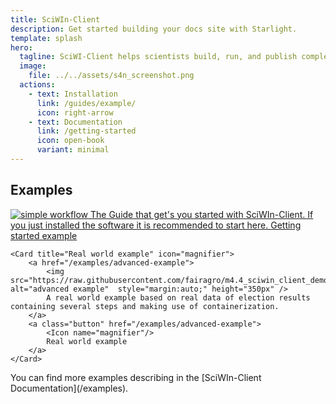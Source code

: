 ```yaml
---
title: SciWIn-Client
description: Get started building your docs site with Starlight.
template: splash
hero:
  tagline: SciWI-Client helps scientists build, run, and publish complex computational workflows — making research more reproducible, scalable, and collaborative. 
  image:
    file: ../../assets/s4n_screenshot.png
  actions:
    - text: Installation
      link: /guides/example/
      icon: right-arrow
    - text: Documentation
      link: /getting-started
      icon: open-book
      variant: minimal
---
```



## Examples

<CardGrid>
	<Card title="Getting started example" icon="rocket">
		<a href="/getting-started/example">
			<Image src={workflow_simple} alt="simple workflow" height={350} style="margin:auto;"/>
			The Guide that get's you started with SciWIn-Client. If you just installed the software it is recommended to start here.
		</a>
		<a class="button" href="/getting-started/example">
			<Icon name="rocket"/>
			Getting started example
		</a>
	</Card>

	<Card title="Real world example" icon="magnifier">
		<a href="/examples/advanced-example">
			<img src="https://raw.githubusercontent.com/fairagro/m4.4_sciwin_client_demo/refs/heads/complete_run/workflow_final.svg" alt="advanced example"  style="margin:auto;" height="350px" />
			A real world example based on real data of election results containing several steps and making use of containerization.
		</a>		
		<a class="button" href="/examples/advanced-example">
			<Icon name="magnifier"/>
			Real world example
		</a>
	</Card>	
</CardGrid>
<Card title="Read the documentation" icon="open-book">
	You can find more examples describing in the [SciWIn-Client Documentation](/examples).
</Card>